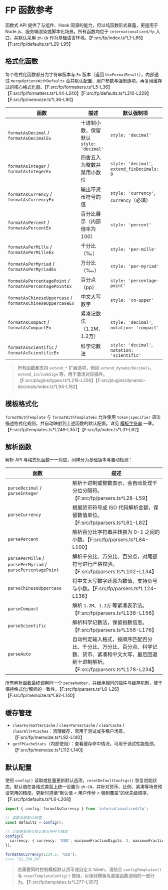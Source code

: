 # FP 函数参考

函数式 API 提供了与组件、Hook 同源的能力，但以纯函数形式暴露，更适用于 Node.js、服务端渲染或脚本化场景。所有函数均位于 `internationalized/fp` 入口，并默认采用 `zh-CN` 作为基础语言环境。【F:src/fp/index.ts†L1-L65】【F:src/fp/defaults.ts†L29-L95】

## 格式化函数

每个格式化函数都分为字符串版本与 `Ex` 版本（返回 `UseFormatResult`），内部通过 `mergeOptionsWithDefaults` 合并默认配置、用户参数与强制选项，再复用缓存过的核心格式化器。【F:src/fp/formatters.ts†L5-L36】【F:src/fp/formatters.ts†L44-L240】【F:src/fp/defaults.ts†L210-L229】【F:src/fp/memoize.ts†L36-L90】

| 函数 | 描述 | 默认强制项 |
|------|------|------------|
| `formatAsDecimal` / `formatAsDecimalEx` | 十进制小数，保留默认 `style: 'decimal'` | `style: 'decimal'` |
| `formatAsInteger` / `formatAsIntegerEx` | 四舍五入为整数并禁用小数位 | `style: 'decimal'`, `extend_fixDecimals: 0` |
| `formatAsCurrency` / `formatAsCurrencyEx` | 输出带货币符号的值 | `style: 'currency'`, `currency`（必填） |
| `formatAsPercent` / `formatAsPercentEx` | 百分比展示（内部倍率为 100） | `style: 'percent'` |
| `formatAsPerMille` / `formatAsPerMilleEx` | 千分比（‰） | `style: 'per-mille'` |
| `formatAsPerMyriad` / `formatAsPerMyriadEx` | 万分比（‱） | `style: 'per-myriad'` |
| `formatAsPercentagePoint` / `formatAsPercentagePointEx` | 百分点（pp） | `style: 'percentage-point'` |
| `formatAsChineseUppercase` / `formatAsChineseUppercaseEx` | 中文大写数字 | `style: 'cn-upper'` |
| `formatAsCompact` / `formatAsCompactEx` | 紧凑记数法（1.2M、1.2万） | `style: 'decimal'`, `notation: 'compact'` |
| `formatAsScientific` / `formatAsScientificEx` | 科学记数法 | `style: 'decimal'`, `notation: 'scientific'` |

> 所有函数都支持 `extend_*` 扩展选项，例如 `extend_dynamicDecimals`、`extend_includeSign` 等，用于激活对应插件。【F:src/plugins/types.ts†L218-L226】【F:src/plugins/dynamic-decimals/index.ts†L94-L182】

## 模板格式化

`formatWithTemplate` 与 `formatWithTemplateEx` 允许使用 `token|specifier` 语法描述格式化规则，并自动映射到上述函数的默认配置。详见 [模板字符串](../guide/templates.mdx) 一章。【F:src/fp/templates.ts†L246-L357】【F:src/fp/index.ts†L31-L62】

## 解析函数

解析 API 与格式化函数一一对应，同样分为基础版本与自动检测：

| 函数 | 描述 |
|------|------|
| `parseDecimal` / `parseInteger` | 解析十进制或整数表示，会自动处理千分位分隔符。【F:src/fp/parsers.ts†L28-L59】 |
| `parseCurrency` | 根据货币符号或 ISO 代码解析金额，保留数值单位。【F:src/fp/parsers.ts†L61-L82】 |
| `parsePercent` | 解析百分比字符串并转换为 0-1 之间的小数。【F:src/fp/parsers.ts†L84-L100】 |
| `parsePerMille` / `parsePerMyriad` / `parsePercentagePoint` | 解析千分比、万分比、百分点，对尾部符号进行严格校验。【F:src/fp/parsers.ts†L102-L134】 |
| `parseChineseUppercase` | 将中文大写数字还原为数值，支持负号与小数。【F:src/fp/parsers.ts†L124-L136】 |
| `parseCompact` | 解析 `1.2M`、`1.2万` 等紧凑表示法。【F:src/fp/parsers.ts†L138-L156】 |
| `parseScientific` | 解析科学记数法，保留指数信息。【F:src/fp/parsers.ts†L158-L176】 |
| `parseAuto` | 自动判定输入格式，按顺序匹配百分比、千分比、万分比、百分点、科学记数、货币、紧凑和中文大写，最后回退到十进制解析。【F:src/fp/parsers.ts†L178-L234】 |

所有解析函数最终调用同一个 `parseNumber`，并继承相同的插件与缓存机制，便于保持格式化/解析的一致性。【F:src/fp/parsers.ts†L6-L26】【F:src/fp/memoize.ts†L92-L140】

## 缓存管理

- `clearFormatterCache` / `clearParserCache` / `clearCache` / `clearAllFPCaches`：清理缓存，常用于测试或多租户场景。【F:src/fp/memoize.ts†L92-L140】
- `getFPCacheStats`（内部使用）：查看缓存命中情况，可用于调试性能瓶颈。【F:src/fp/memoize.ts†L112-L140】

## 默认配置

使用 `config()` 读取或批量更新默认选项，`resetDefaultConfigs()` 恢复初始状态。默认值在各格式类型上统一设置为 `zh-CN`，并针对货币、比例、紧凑等场景预设常用的精度。更新时遵循“默认值 < 用户传参 < 强制覆盖”的优先级顺序。【F:src/fp/defaults.ts†L6-L208】

```ts twoslash
import { config, formatAsCurrency } from 'internationalized/fp';

// 读取当前默认配置
const defaults = config();

// 全局更新货币默认货币符号与精度
config({
  currency: { currency: 'USD', minimumFractionDigits: 2, maximumFractionDigits: 2 },
});

formatAsCurrency(1234.5, 'USD');
//=> "$1,234.50"
```

> 若需要同时控制模板默认货币或自定义 token，请结合 `configTemplates()` 与 `resetTemplateConfig()` 使用，以保持模板与直接函数调用的一致行为。【F:src/fp/templates.ts†L277-L357】
